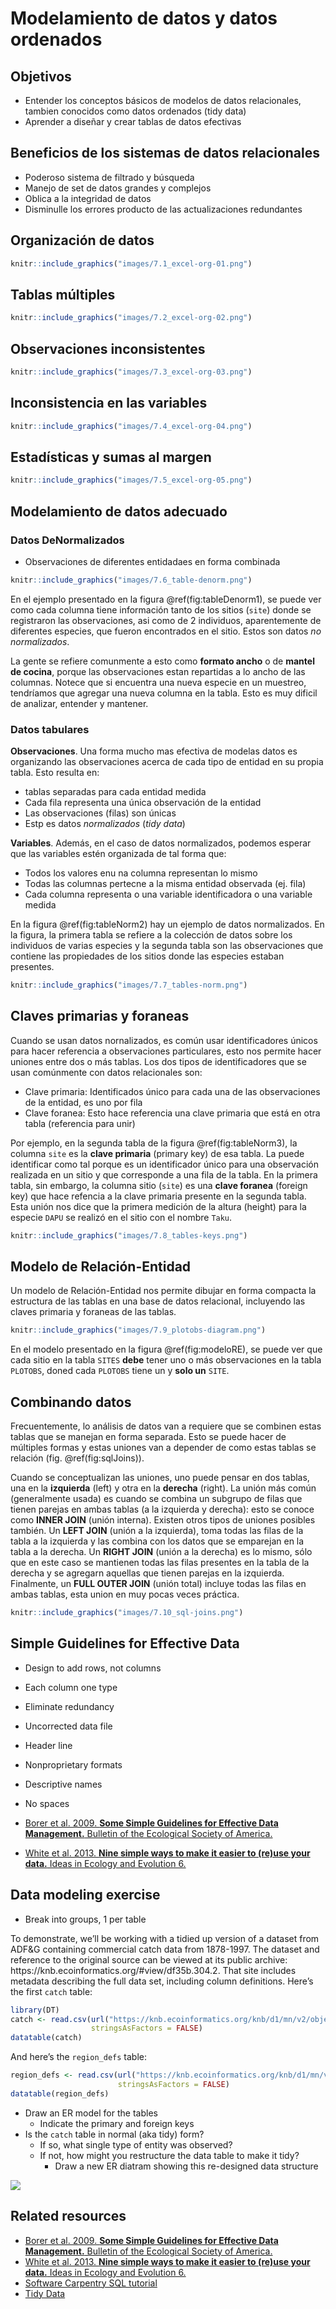 # Modelamiento de datos y datos ordenados

## Objetivos

- Entender los conceptos básicos de modelos de datos relacionales, tambien conocidos como datos ordenados (tidy data)
- Aprender a diseñar y crear tablas de datos efectivas

## Beneficios de los sistemas de datos relacionales

- Poderoso sistema de filtrado y búsqueda
- Manejo de set de datos grandes y complejos
- Oblica a la integridad de datos
- Disminulle los errores producto de las actualizaciones redundantes

## Organización de datos

```r
knitr::include_graphics("images/7.1_excel-org-01.png")
```

## Tablas múltiples

```r
knitr::include_graphics("images/7.2_excel-org-02.png")
```

## Observaciones inconsistentes

```r
knitr::include_graphics("images/7.3_excel-org-03.png")
```

## Inconsistencia en las variables

```r
knitr::include_graphics("images/7.4_excel-org-04.png")
```

## Estadísticas y sumas al margen

```r
knitr::include_graphics("images/7.5_excel-org-05.png")
```

## Modelamiento de datos adecuado

### Datos DeNormalizados

- Observaciones de diferentes entidadaes en forma combinada

```r
knitr::include_graphics("images/7.6_table-denorm.png")
```

En el ejemplo presentado en la figura \@ref(fig:tableDenorm1), se puede ver 
como cada columna tiene información tanto de los sitios (`site`) donde se 
registraron las observaciones, asi como de 2 individuos, aparentemente de 
diferentes especies, que fueron encontrados en el sitio. Estos son datos _no_
*normalizados*.

La gente se refiere comunmente a esto como **formato ancho** o de 
**mantel de cocina**, porque las observaciones estan repartidas a lo ancho
de las columnas.  Notece que si encuentra una nueva especie en un 
muestreo, tendríamos que agregar una nueva columna en la tabla. Esto es
muy dificil de analizar, entender y mantener.

### Datos tabulares

__Observaciones__. Una forma mucho mas efectiva de modelas datos es organizando
las observaciones acerca de cada tipo de entidad en su propia tabla. Esto resulta
en:

- tablas separadas para cada entidad medida
- Cada fila representa una única observación de la entidad
- Las observaciones (filas) son únicas
- Estp es datos *normalizados* (*tidy data*)

__Variables__. Además, en el caso de datos normalizados, podemos esperar que 
las variables estén organizada de tal forma que:

- Todos los valores enu na columna representan lo mismo
- Todas las columnas pertecne a la misma entidad observada (ej. fila)
- Cada columna representa o una variable identificadora o una variable medida

En la figura \@ref(fig:tableNorm2) hay un ejemplo de datos normalizados. En la figura,
la primera tabla se refiere a la colección de datos sobre los individuos de varias 
especies y la segunda tabla son las observaciones que contiene las
propiedades de los sitios donde las especies estaban presentes.

```r
knitr::include_graphics("images/7.7_tables-norm.png")
```

## Claves primarias y foraneas

Cuando se usan datos nornalizados, es común usar identificadores únicos para 
hacer referencia a observaciones particulares, esto nos permite hacer uniones 
entre dos o más tablas. Los dos tipos de identificadores que se usan 
comúnmente con datos relacionales son:

- Clave primaria: Identificados único para cada una de las observaciones de la entidad,
es uno por fila
- Clave foranea: Esto hace referencia una clave primaria que está en otra tabla
(referencia para unir)

Por ejemplo, en la segunda tabla de la figura \@ref(fig:tableNorm3), la columna
`site` es la **clave primaria** (primary key) de esa tabla. La puede identificar
como tal porque es un identificador único para una observación realizada en un 
sitio y que corresponde a una fila de la tabla. En la primera tabla, sin embargo, 
la columna sitio (`site`) es una **clave foranea** (foreign key) que hace refencia
a la clave primaria presente en la segunda tabla. Esta unión nos dice que 
la primera medición de la altura (height) para la especie `DAPU` se realizó en el 
sitio con el nombre `Taku`.

```r
knitr::include_graphics("images/7.8_tables-keys.png")
```

## Modelo de Relación-Entidad

Un modelo de Relación-Entidad nos permite dibujar en forma compacta la estructura
de las tablas en una base de datos relacional, incluyendo las claves primaria y 
foraneas de las tablas.

```r
knitr::include_graphics("images/7.9_plotobs-diagram.png")
```

En el modelo presentado en la figura \@ref(fig:modeloRE), se puede ver que cada
sitio en la tabla `SITES` **debe** tener uno o más observaciones en la tabla 
`PLOTOBS`, doned cada `PLOTOBS` tiene un y **solo un** `SITE`.

## Combinando datos

Frecuentemente, lo análisis de datos van a requiere que se combinen estas
tablas que se manejan en forma separada. Esto se puede hacer de múltiples
formas y estas uniones van a depender de como estas tablas se relación 
(fig. \@ref(fig:sqlJoins)).

Cuando se conceptualizan las uniones, uno puede pensar en dos tablas, una 
en la **izquierda** (left) y otra en la **derecha** (right). La unión más 
común (generalmente usada) es cuando se combina un subgrupo de filas que 
tienen parejas en ambas tablas (a la izquierda y derecha): esto se conoce 
como **INNER JOIN** (unión interna). Existen otros tipos de uniones posibles
también. Un **LEFT JOIN** (unión a la izquierda), toma todas las filas de 
la tabla a la izquierda y las combina con los datos que se emparejan en la 
tabla a la derecha. Un **RIGHT JOIN** (unión a la derecha) es lo mismo, sólo
que en este caso se mantienen todas las filas presentes en la tabla de la 
derecha y se agregarn aquellas que tienen parejas en la izquierda. Finalmente,
un **FULL OUTER JOIN** (unión total) incluye todas las filas en ambas tablas,
esta union en muy pocas veces práctica.

```r
knitr::include_graphics("images/7.10_sql-joins.png")
```

## Simple Guidelines for Effective Data

- Design to add rows, not columns
- Each column one type
- Eliminate redundancy
- Uncorrected data file
- Header line
- Nonproprietary formats
- Descriptive names
- No spaces

- [Borer et al. 2009. **Some Simple Guidelines for Effective Data Management.** Bulletin of the Ecological Society of America.](http://matt.magisa.org/pubs/borer-esa-2009.pdf)
- [White et al. 2013. **Nine simple ways to make it easier to (re)use your data.** Ideas in Ecology and Evolution 6.](https://doi.org/10.4033/iee.2013.6b.6.f)

## Data modeling exercise

- Break into groups, 1 per table

To demonstrate, we'll be working with a tidied up version of a dataset from ADF&G containing commercial catch data from 1878-1997.
The dataset and reference to the original source can be viewed at its public archive: https://knb.ecoinformatics.org/#view/df35b.304.2.
That site includes metadata describing the full data set, including column definitions.  Here's the first `catch` table:

```r
library(DT)
catch <- read.csv(url("https://knb.ecoinformatics.org/knb/d1/mn/v2/object/df35b.302.1", method = "libcurl"),
                  stringsAsFactors = FALSE)
datatable(catch)
```

And here's the `region_defs` table:
```r
region_defs <- read.csv(url("https://knb.ecoinformatics.org/knb/d1/mn/v2/object/df35b.303.1", method = "libcurl"),
                        stringsAsFactors = FALSE)
datatable(region_defs)
```

- Draw an ER model for the tables
  - Indicate the primary and foreign keys
- Is the `catch` table in normal (aka tidy) form?
  - If so, what single type of entity was observed?
  - If not, how might you restructure the data table to make it tidy?
    - Draw a new ER diatram showing this re-designed data structure

![](images/ERD_Relationship_Symbols_Quick_Reference-1.png)

## Related resources

- [Borer et al. 2009. **Some Simple Guidelines for Effective Data Management.** Bulletin of the Ecological Society of America.](http://matt.magisa.org/pubs/borer-esa-2009.pdf)
- [White et al. 2013. **Nine simple ways to make it easier to (re)use your data.** Ideas in Ecology and Evolution 6.](https://doi.org/10.4033/iee.2013.6b.6.f)
- [Software Carpentry SQL tutorial](https://swcarpentry.github.io/sql-novice-survey/)
- [Tidy Data](http://vita.had.co.nz/papers/tidy-data.pdf)

